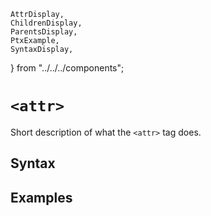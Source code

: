     AttrDisplay,
    ChildrenDisplay,
    ParentsDisplay,
    PtxExample,
    SyntaxDisplay,
} from "../../../components";

# `<attr>`

Short description of what the `<attr>` tag does.

## Syntax

<SyntaxDisplay name="attr" />

## Examples

    